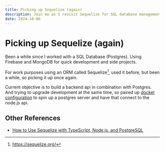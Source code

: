 ```yaml
---
title: Picking up Sequelize (again)
description: Join me as I revisit Sequelize for SQL database management with Postgres. Learn about setting up a backend API, integrating with Docker, and using Sequelize with TypeScript.
date: 2024-10-06
---
```


# Picking up Sequelize (again)

Been a while since I worked with a SQL Database (Postgres). Using Firebase and MongoDB for quick development and side projects.

For work purposes using an ORM called Sequelize[^1], used it before, but been a while, so picking it up once again.

Current objective is to build a backend api in combination with Postgres. And trying to upgrade development at the same time, so paired up [docker configuration](./using-docker-with-nodejs-during-dev.md) to spin up a postgres server and have that connect to the node.js api.

## Other References

- [How to Use Sequelize with TypeScript, Node.js, and PostgreSQL](https://javascript.plainenglish.io/how-to-use-sequelize-with-typescript-node-js-and-postgresql-c6ff58a3af76)

[^1]: https://sequelize.org/
